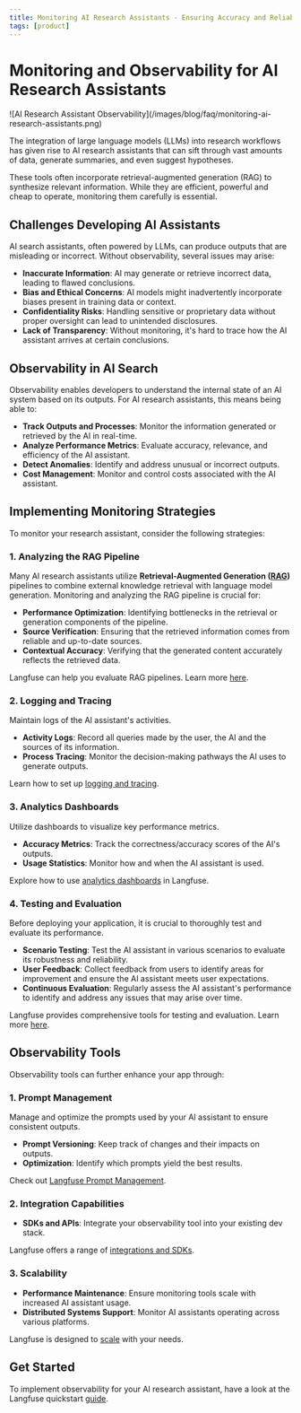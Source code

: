 ```yaml
---
title: Monitoring AI Research Assistants - Ensuring Accuracy and Reliability
tags: [product]
---
```


# Monitoring and Observability for AI Research Assistants

<Frame border fullWidth>
  ![AI Research Assistant Observability](/images/blog/faq/monitoring-ai-research-assistants.png)
</Frame>

The integration of large language models (LLMs) into research workflows has given rise to AI research assistants that can sift through vast amounts of data, generate summaries, and even suggest hypotheses. 

These tools often incorporate retrieval-augmented generation (RAG) to synthesize relevant information. While they are efficient, powerful and cheap to operate, monitoring them carefully is essential.

## Challenges Developing AI Assistants

AI search assistants, often powered by LLMs, can produce outputs that are misleading or incorrect. Without observability, several issues may arise:

- **Inaccurate Information**: AI may generate or retrieve incorrect data, leading to flawed conclusions.
- **Bias and Ethical Concerns**: AI models might inadvertently incorporate biases present in training data or context.
- **Confidentiality Risks**: Handling sensitive or proprietary data without proper oversight can lead to unintended disclosures.
- **Lack of Transparency**: Without monitoring, it's hard to trace how the AI assistant arrives at certain conclusions.

## Observability in AI Search

Observability enables developers to understand the internal state of an AI system based on its outputs. For AI research assistants, this means being able to:

- **Track Outputs and Processes**: Monitor the information generated or retrieved by the AI in real-time.
- **Analyze Performance Metrics**: Evaluate accuracy, relevance, and efficiency of the AI assistant.
- **Detect Anomalies**: Identify and address unusual or incorrect outputs.
- **Cost Management**: Monitor and control costs associated with the AI assistant.

## Implementing Monitoring Strategies

To monitor your research assistant, consider the following strategies:

### 1. Analyzing the RAG Pipeline

Many AI research assistants utilize **Retrieval-Augmented Generation ([RAG](https://en.wikipedia.org/wiki/Retrieval-augmented_generation))** pipelines to combine external knowledge retrieval with language model generation. Monitoring and analyzing the RAG pipeline is crucial for:

- **Performance Optimization**: Identifying bottlenecks in the retrieval or generation components of the pipeline.
- **Source Verification**: Ensuring that the retrieved information comes from reliable and up-to-date sources.
- **Contextual Accuracy**: Verifying that the generated content accurately reflects the retrieved data.

Langfuse can help you evaluate RAG pipelines. Learn more [here](/guides/cookbook/evaluation_of_rag_with_ragas).

### 2. Logging and Tracing

Maintain logs of the AI assistant's activities.

- **Activity Logs**: Record all queries made by the user, the AI and the sources of its information.
- **Process Tracing**: Monitor the decision-making pathways the AI uses to generate outputs.

Learn how to set up [logging and tracing](/docs/logging-and-tracing).

### 3. Analytics Dashboards

Utilize dashboards to visualize key performance metrics.

- **Accuracy Metrics**: Track the correctness/accuracy scores of the AI's outputs.
- **Usage Statistics**: Monitor how and when the AI assistant is used.

Explore how to use [analytics dashboards](/docs/analytics/overview) in Langfuse.

### 4. Testing and Evaluation

Before deploying your application, it is crucial to thoroughly test and evaluate its performance.

- **Scenario Testing**: Test the AI assistant in various scenarios to evaluate its robustness and reliability.
- **User Feedback**: Collect feedback from users to identify areas for improvement and ensure the AI assistant meets user expectations.
- **Continuous Evaluation**: Regularly assess the AI assistant's performance to identify and address any issues that may arise over time.

Langfuse provides comprehensive tools for testing and evaluation. Learn more [here](/docs/scores/overview).

## Observability Tools

Observability tools can further enhance your app through:

### 1. Prompt Management

Manage and optimize the prompts used by your AI assistant to ensure consistent outputs.

- **Prompt Versioning**: Keep track of changes and their impacts on outputs.
- **Optimization**: Identify which prompts yield the best results.

Check out [Langfuse Prompt Management](/docs/prompts/get-started).

### 2. Integration Capabilities

- **SDKs and APIs**: Integrate your observability tool into your existing dev stack.

Langfuse offers a range of [integrations and SDKs](/docs/integrations/get-started).

### 3. Scalability

- **Performance Maintenance**: Ensure monitoring tools scale with increased AI assistant usage.
- **Distributed Systems Support**: Monitor AI assistants operating across various platforms.

Langfuse is designed to [scale](/docs/scaling) with your needs.

## Get Started

To implement observability for your AI research assistant, have a look at the Langfuse quickstart [guide](/docs/get-started).


